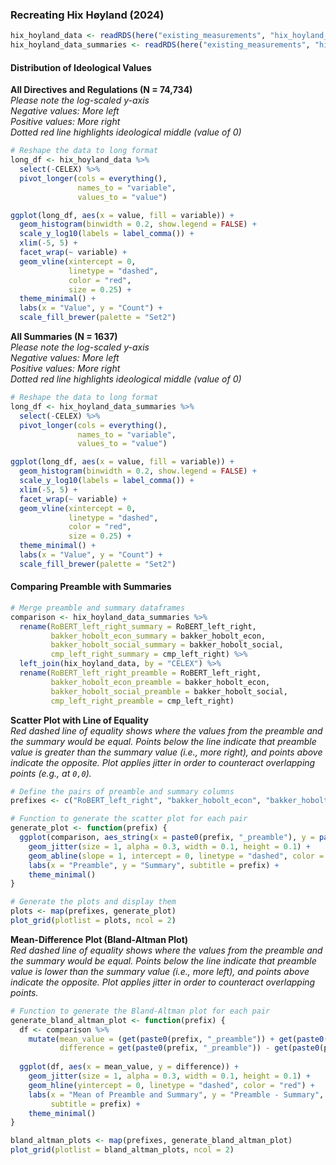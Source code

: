 ### Recreating Hix Høyland (2024)

```r
hix_hoyland_data <- readRDS(here("existing_measurements", "hix_hoyland_2024", "hix_hoyland_data.rds"))
hix_hoyland_data_summaries <- readRDS(here("existing_measurements", "hix_hoyland_2024", "hix_hoyland_data_summaries.rds"))
```

#### Distribution of Ideological Values
**All Directives and Regulations (N = 74,734)**  
*Please note the log-scaled y-axis*  
*Negative values: More left*  
*Positive values: More right*  
*Dotted red line highlights ideological middle (value of 0)*  
```r
# Reshape the data to long format
long_df <- hix_hoyland_data %>%
  select(-CELEX) %>% 
  pivot_longer(cols = everything(), 
               names_to = "variable", 
               values_to = "value")

ggplot(long_df, aes(x = value, fill = variable)) +
  geom_histogram(binwidth = 0.2, show.legend = FALSE) +
  scale_y_log10(labels = label_comma()) +
  xlim(-5, 5) +
  facet_wrap(~ variable) +
  geom_vline(xintercept = 0,
             linetype = "dashed",
             color = "red",
             size = 0.25) +
  theme_minimal() +
  labs(x = "Value", y = "Count") +
  scale_fill_brewer(palette = "Set2")
```

**All Summaries (N = 1637)**  
*Please note the log-scaled y-axis*  
*Negative values: More left*  
*Positive values: More right*  
*Dotted red line highlights ideological middle (value of 0)*  
```r
# Reshape the data to long format
long_df <- hix_hoyland_data_summaries %>%
  select(-CELEX) %>% 
  pivot_longer(cols = everything(), 
               names_to = "variable", 
               values_to = "value")

ggplot(long_df, aes(x = value, fill = variable)) +
  geom_histogram(binwidth = 0.2, show.legend = FALSE) +
  scale_y_log10(labels = label_comma()) +
  xlim(-5, 5) +
  facet_wrap(~ variable) +
  geom_vline(xintercept = 0,
             linetype = "dashed",
             color = "red",
             size = 0.25) +
  theme_minimal() +
  labs(x = "Value", y = "Count") +
  scale_fill_brewer(palette = "Set2")
```

#### Comparing Preamble with Summaries

```r
# Merge preamble and summary dataframes
comparison <- hix_hoyland_data_summaries %>% 
  rename(RoBERT_left_right_summary = RoBERT_left_right,
         bakker_hobolt_econ_summary = bakker_hobolt_econ,
         bakker_hobolt_social_summary = bakker_hobolt_social,
         cmp_left_right_summary = cmp_left_right) %>% 
  left_join(hix_hoyland_data, by = "CELEX") %>% 
  rename(RoBERT_left_right_preamble = RoBERT_left_right,
         bakker_hobolt_econ_preamble = bakker_hobolt_econ,
         bakker_hobolt_social_preamble = bakker_hobolt_social,
         cmp_left_right_preamble = cmp_left_right)
```

**Scatter Plot with Line of Equality**  
*Red dashed line of equality shows where the values from the preamble and the summary would be equal. Points below the line indicate that preamble value is greater than the summary value (i.e., more right), and points above indicate the opposite. Plot applies jitter in order to counteract overlapping points (e.g., at `0,0`).*
```r
# Define the pairs of preamble and summary columns
prefixes <- c("RoBERT_left_right", "bakker_hobolt_econ", "bakker_hobolt_social", "cmp_left_right")

# Function to generate the scatter plot for each pair
generate_plot <- function(prefix) {
  ggplot(comparison, aes_string(x = paste0(prefix, "_preamble"), y = paste0(prefix, "_summary"))) +
    geom_jitter(size = 1, alpha = 0.3, width = 0.1, height = 0.1) +
    geom_abline(slope = 1, intercept = 0, linetype = "dashed", color = "red") +
    labs(x = "Preamble", y = "Summary", subtitle = prefix) +
    theme_minimal()
}

# Generate the plots and display them
plots <- map(prefixes, generate_plot)
plot_grid(plotlist = plots, ncol = 2)
```

**Mean-Difference Plot (Bland-Altman Plot)**  
*Red dashed line of equality shows where the values from the preamble and the summary would be equal. Points below the line indicate that preamble value is lower than the summary value (i.e., more left), and points above indicate the opposite. Plot applies jitter in order to counteract overlapping points.*
```r
# Function to generate the Bland-Altman plot for each pair
generate_bland_altman_plot <- function(prefix) {
  df <- comparison %>%
    mutate(mean_value = (get(paste0(prefix, "_preamble")) + get(paste0(prefix, "_summary"))) / 2,
           difference = get(paste0(prefix, "_preamble")) - get(paste0(prefix, "_summary")))
  
  ggplot(df, aes(x = mean_value, y = difference)) +
    geom_jitter(size = 1, alpha = 0.3, width = 0.1, height = 0.1) +
    geom_hline(yintercept = 0, linetype = "dashed", color = "red") +
    labs(x = "Mean of Preamble and Summary", y = "Preamble - Summary",
         subtitle = prefix) +
    theme_minimal()
}

bland_altman_plots <- map(prefixes, generate_bland_altman_plot)
plot_grid(plotlist = bland_altman_plots, ncol = 2)
```


